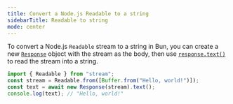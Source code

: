 ```yaml
---
title: Convert a Node.js Readable to a string
sidebarTitle: Readable to string
mode: center
---
```


To convert a Node.js `Readable` stream to a string in Bun, you can create a new [`Response`](https://developer.mozilla.org/en-US/docs/Web/API/Response) object with the stream as the body, then use [`response.text()`](https://developer.mozilla.org/en-US/docs/Web/API/Response/text) to read the stream into a string.

```ts
import { Readable } from "stream";
const stream = Readable.from([Buffer.from("Hello, world!")]);
const text = await new Response(stream).text();
console.log(text); // "Hello, world!"
```
